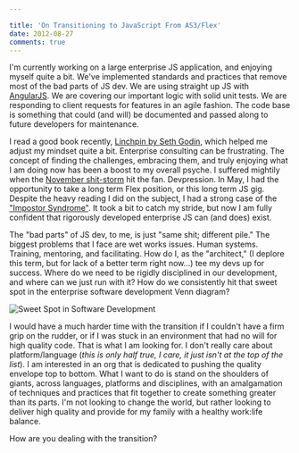```yaml
---

title: 'On Transitioning to JavaScript From AS3/Flex'
date: 2012-08-27
comments: true
---
```


I'm currently working on a large enterprise JS application, and enjoying myself quite a bit. We've implemented standards and practices that remove most of the bad parts of JS dev. We are using straight up JS with [AngularJS](https://www.angularjs.org/). We are covering our important logic with solid unit tests. We are responding to client requests for features in an agile fashion. The code base is something that could (and will) be documented and passed along to future developers for maintenance.

I read a good book recently, [Linchpin by Seth Godin](https://www.amazon.com/exec/obidos/ASIN/1591843162/joehoobuiblo-20/ref=nosim/), which helped me adjust my mindset quite a bit. Enterprise consulting can be frustrating. The concept of finding the challenges, embracing them, and truly enjoying what I am doing now has been a boost to my overall psyche. I suffered mightily when the [November shit-storm](https://blogs.adobe.com/flex/2011/11/your-questions-about-flex.html) hit the fan. Devpression. In May, I had the opportunity to take a long term Flex position, or this long term JS gig. Despite the heavy reading I did on the subject, I had a strong case of the ["Impostor Syndrome"](https://en.wikipedia.org/wiki/Impostor_syndrome). It took a bit to catch my stride, but now I am fully confident that rigorously developed enterprise JS can (and does) exist.

The "bad parts" of JS dev, to me, is just "same shit; different pile." The biggest problems that I face are wet works issues. Human systems. Training, mentoring, and facilitating. How do I, as the "architect," (I deplore this term, but for lack of a better term right now...) tee my devs up for success. Where do we need to be rigidly disciplined in our development, and where can we just run with it? How do we consistently hit that sweet spot in the enterprise software development Venn diagram?

![Sweet Spot in Software Development](https://res.cloudinary.com/joelhooks-com/image/upload/v1646023534/images/dev-venn.png)

I would have a much harder time with the transition if I couldn't have a firm grip on the rudder, or if I was stuck in an environment that had no will for high quality code. That is what I am looking for. I don't really care about platform/language (_this is only half true, I care, it just isn't at the top of the list_). I am interested in an org that is dedicated to pushing the quality envelope top to bottom. What I want to do is stand on the shoulders of giants, across languages, platforms and disciplines, with an amalgamation of techniques and practices that fit together to create something greater than its parts. I'm not looking to change the world, but rather looking to deliver high quality and provide for my family with a healthy work:life balance.

How are you dealing with the transition?
